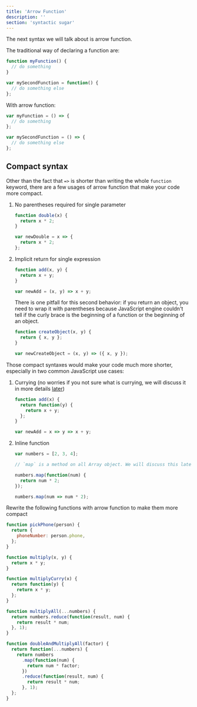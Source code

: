 ```yaml
---
title: 'Arrow Function'
description: ''
section: 'syntactic sugar'
---
```


The next syntax we will talk about is arrow function.

The traditional way of declaring a function are:

```js
function myFunction() {
  // do something
}

var mySecondFunction = function() {
  // do something else
};
```

With arrow function:

```js
var myFunction = () => {
  // do something
};

var mySecondFunction = () => {
  // do something else
};
```

## Compact syntax

Other than the fact that `=>` is shorter than writing the whole `function` keyword, there are a few usages of arrow function that make your code more compact.

1. No parentheses required for single parameter

   ```js
   function double(x) {
     return x * 2;
   }

   var newDouble = x => {
     return x * 2;
   };
   ```

1. Implicit return for single expression

   ```js
   function add(x, y) {
     return x + y;
   }

   var newAdd = (x, y) => x + y;
   ```

   There is one pitfall for this second behavior: if you return an object, you need to wrap it with parentheses because JavaScript engine couldn't tell if the curly brace is the beginning of a function or the beginning of an object.

   ```js
   function createObject(x, y) {
     return { x, y };
   }

   var newCreateObject = (x, y) => ({ x, y });
   ```

Those compact syntaxes would make your code much more shorter, especially in two common JavaScript use cases:

1. Currying (no worries if you not sure what is currying, we will discuss it in more details [later](/js-the-react-parts/closure#currying-with-closure))

   ```js
   function add(x) {
     return function(y) {
       return x + y;
     };
   }

   var newAdd = x => y => x + y;
   ```

1. Inline function

   ```js
   var numbers = [2, 3, 4];

   // `map` is a method on all Array object. We will discuss this later.

   numbers.map(function(num) {
     return num * 2;
   });

   numbers.map(num => num * 2);
   ```

<Exercise title="Exercise">

Rewrite the following functions with arrow function to make them more compact

```js
function pickPhone(person) {
  return {
    phoneNumber: person.phone,
  };
}

function multiply(x, y) {
  return x * y;
}

function multiplyCurry(x) {
  return function(y) {
    return x * y;
  };
}

function multiplyAll(...numbers) {
  return numbers.reduce(function(result, num) {
    return result * num;
  }, 1);
}

function doubleAndMultiplyAll(factor) {
  return function(...numbers) {
    return numbers
      .map(function(num) {
        return num * factor;
      })
      .reduce(function(result, num) {
        return result * num;
      }, 1);
  };
}
```

</Exercise>
